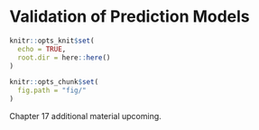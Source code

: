 # Validation of Prediction Models {#ch:validation}

```r
knitr::opts_knit$set(
  echo = TRUE,
  root.dir = here::here()
)

knitr::opts_chunk$set(
  fig.path = "fig/"
)
```

Chapter 17 additional material upcoming.